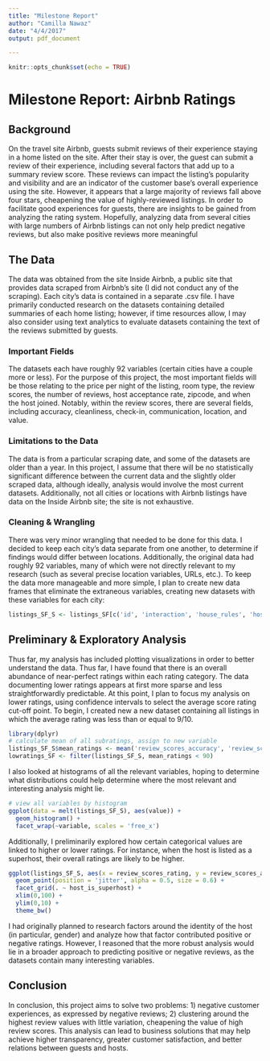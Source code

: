 ```yaml
---
title: "Milestone Report"
author: "Camilla Nawaz"
date: "4/4/2017"
output: pdf_document

---
```

```r
knitr::opts_chunk$set(echo = TRUE)
```

# Milestone Report: Airbnb Ratings

## Background

On the travel site Airbnb, guests submit reviews of their experience staying in a home listed on the site. After their stay is over, the guest can submit a review of their experience, including several factors that add up to a summary review score. These reviews can impact the listing’s popularity and visibility and are an indicator of the customer base's overall experience using the site. However, it appears that a large majority of reviews fall above four stars, cheapening the value of highly-reviewed listings. In order to facilitate good experiences for guests, there are insights to be gained from analyzing the rating system. Hopefully, analyzing data from several cities with large numbers of Airbnb listings can not only help predict negative reviews, but also make positive reviews more meaningful

## The Data

The data was obtained from the site Inside Airbnb, a public site that provides data scraped from Airbnb’s site (I did not conduct any of the scraping). Each city’s data is contained in a separate .csv file. I have primarily conducted research on the datasets containing detailed summaries of each home listing; however, if time resources allow, I may also consider using text analytics to evaluate datasets containing the text of the reviews submitted by guests.

### Important Fields

The datasets each have roughly 92 variables (certain cities have a couple more or less). For the purpose of this project, the most important fields will be those relating to the price per night of the listing, room type, the review scores, the number of reviews, host acceptance rate, zipcode, and when the host joined. Notably, within the review scores, there are several fields, including accuracy, cleanliness, check-in, communication, location, and value.

### Limitations to the Data

The data is from a particular scraping date, and some of the datasets are older than a year. In this project, I assume that there will be no statistically significant difference between the current data and the slightly older scraped data, although ideally, analysis would involve the most current datasets. Additionally, not all cities or locations with Airbnb listings have data on the Inside Airbnb site; the site is not exhaustive.

### Cleaning & Wrangling

There was very minor wrangling that needed to be done for this data. I decided to keep each city’s data separate from one another, to determine if findings would differ between locations. Additionally, the original data had roughly 92 variables, many of which were not directly relevant to my research (such as several precise location variables, URLs, etc.). To keep the data more manageable and more simple, I plan to create new data frames that eliminate the extraneous variables, creating new datasets with these variables for each city:

```r
listings_SF_S <- listings_SF[c('id', 'interaction', 'house_rules', 'host_id', 'host_name', 'host_since', 'host_response_time', 'host_response_rate', 'host_acceptance_rate', 'host_is_superhost', 'host_listings_count', 'host_verifications', 'host_has_profile_pic', 'host_identity_verified', 'neighbourhood', 'zipcode', 'property_type', 'room_type', 'accommodates', 'bathrooms', 'bedrooms', 'beds', 'bed_type', 'amenities', 'square_feet', 'price', 'weekly_price', 'security_deposit', 'cleaning_fee', 'guests_included', 'extra_people', 'minimum_nights', 'maximum_nights', 'number_of_reviews', 'review_scores_rating', 'review_scores_accuracy', 'review_scores_cleanliness', 'review_scores_checkin', 'review_scores_communication', 'review_scores_location', 'review_scores_value', 'instant_bookable', 'require_guest_profile_picture', 'reviews_per_month')]
```

## Preliminary & Exploratory Analysis

Thus far, my analysis has included plotting visualizations in order to better understand the data. Thus far, I have found that there is an overall abundance of near-perfect ratings within each rating category. The data documenting lower ratings appears at first more sparse and less straightforwardly predictable. At this point, I plan to focus my analysis on lower ratings, using confidence intervals to select the average score rating cut-off point. To begin, I created new a new dataset containing all listings in which the average rating was less than or equal to 9/10.

```r
library(dplyr)
# calculate mean of all subratings, assign to new variable
listings_SF_S$mean_ratings <- mean('review_scores_accuracy', 'review_scores_cleanliness', 'review_scores_checkin', 'review_scores_communication', 'review_scores_location', 'review_scores_value')
lowratings_SF <- filter(listings_SF_S, mean_ratings < 90)
```

I also looked at histograms of all the relevant variables, hoping to determine what distributions could help determine where the most relevant and interesting analysis might lie.

```r
# view all variables by histogram
ggplot(data = melt(listings_SF_S), aes(value)) +
  geom_histogram() +
  facet_wrap(~variable, scales = 'free_x')
```

Additionally, I preliminarily explored how certain categorical values are linked to higher or lower ratings. For instance, when the host is listed as a superhost, their overall ratings are likely to be higher. 

```r
ggplot(listings_SF_S, aes(x = review_scores_rating, y = review_scores_accuracy)) +
  geom_point(position = 'jitter', alpha = 0.5, size = 0.6) +
  facet_grid(. ~ host_is_superhost) +
  xlim(0,100) +
  ylim(0,10) +
  theme_bw()
```

I had originally planned to research factors around the identity of the host (in particular, gender) and analyze how that factor contributed positive or negative ratings. However, I reasoned that the more robust analysis would lie in a broader approach to predicting positive or negative reviews, as the datasets contain many interesting variables.

## Conclusion

In conclusion, this project aims to solve two problems: 1) negative customer experiences, as expressed by negative reviews; 2) clustering around the highest review values with little variation, cheapening the value of high review scores. This analysis can lead to business solutions that may help achieve higher transparency, greater customer satisfaction, and better relations between guests and hosts.
